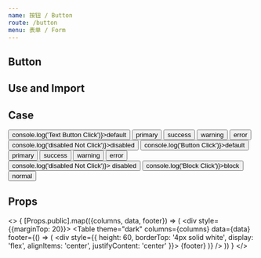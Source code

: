 ```yaml
---
name: 按钮 / Button
route: /button
menu: 表单 / Form
---
```



## Button

<TagVersion component="Button" />

## Use and Import

<Explain component="Button" isCopyable/>

## Case

<Playground wrapper="Text Button">
  <Button type="text" onClick={() => console.log('Text Button Click')}>default</Button>
  <Button type="text" status="primary">primary</Button>
  <Button type="text" status="success">success</Button>
  <Button type="text" status="warning">warning</Button>
  <Button type="text" status="error">error</Button>
  <Button type="text" status="disabled" onClick={() => console.log('disabled Not Click')}>disabled</Button>
</Playground>

<Playground wrapper="Button">
  <Button onClick={() => console.log('Button Click')}>default</Button>
  <Button status="primary">primary</Button>
  <Button status="success">success</Button>
  <Button status="warning">warning</Button>
  <Button status="error">error</Button>
  <Button type="primary" status="disabled" onClick={() => console.log('disabled Not Click')}>
    disabled
  </Button>
</Playground>

<Playground wrapper="Size">
  <Button block onClick={() => console.log('Block Click')}>block</Button>
  <Button size="large" status="primary">normal</Button>
</Playground>

## Props

<>
  {
    [Props.public].map(({columns, data, footer}) => (
      <div style={{marginTop: 20}}>
        <Table
          theme="dark"
          columns={columns} 
          data={data}
          footer={() => (
            <div style={{
              height: 60,
              borderTop: '4px solid white', 
              display: 'flex',
              alignItems: 'center',
              justifyContent: 'center'
            }}>
              {footer}
            </div>
          )}
        />
      </div>
    ))
  }
</>
